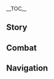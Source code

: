 {{CharacterTabs}}
{{LanguageTabs}}
{{Stub|1={{Meta/VO|tl=1|Japanese}}}}
__TOC__
==Story==
{{VO/Story
|character           = Jean
|language            = ja
|name                = ジン

|vo_01_01_title      = 初めまして…
|vo_01_01_subtitle   = Hello
|vo_01_01_file       = VO_{language}{character} Hello.ogg
|vo_01_01_tx         = 「蒲公英騎士」・ジン、入隊させていただきたい。これから先、私の栄誉と忠誠は貴方と共にある！
|vo_01_01_rm         = "Dandiraion Kishi" Jin, nyuutai sasete itadakitai. Kore kara saki, watashi no eiyo to chuusei wa anata to tomo ni aru!
|vo_01_01_tl         = 

|vo_02_01_title      = 世間話・行動
|vo_02_01_subtitle   = Chat: Operation
|vo_02_01_file       = VO_{language}{character} Chat - Operation.ogg
|vo_02_01_tx         = 行動するのだ。ここに留まっているわけにはいかない。
|vo_02_01_rm         = Koudou suru no da. Koko ni tomatte iru wake ni wa ikanai.
|vo_02_01_tl         = 
|vo_02_02_title      = 世間話・騎士団
|vo_02_02_subtitle   = Chat: Knights of Favonius
|vo_02_02_file       = VO_{language}{character} Chat - Knights of Favonius.ogg
|vo_02_02_tx         = 騎士団の皆は…真面目にやっているのだろうか？
|vo_02_02_rm         = Kishi-dan no minna wa... Majime ni yatte iru no darou ka?
|vo_02_02_tl         = 
|vo_02_03_title      = 世間話・目標
|vo_02_03_subtitle   = Chat: Target
|vo_02_03_file       = VO_{language}{character} Chat - Target.ogg
|vo_02_03_tx         = 行こう、次の目的地へ！
|vo_02_03_rm         = Ikou, tsugi no mokutekichi he!
|vo_02_03_tl         = 

|vo_03_01_title      = 雨の日…
|vo_03_01_subtitle   = When It Rains
|vo_03_01_file       = VO_{language}{character} When It Rains.ogg
|vo_03_01_tx         = 雨が降ろうと、私の行く手を遮ることはできぬ。
|vo_03_01_rm         = Ame ga furou to, watashi no ikute wo saegiru koto wa dekinu.
|vo_03_01_tl         = 
|vo_03_02_title      = 雨上がり…
|vo_03_02_subtitle   = After the Rain
|vo_03_02_file       = VO_{language}{character} After the Rain.ogg
|vo_03_02_tx         = こういう天気こそ行動に適しているのだ。
|vo_03_02_rm         = Kou iu tenki koso koudou ni tekishite iru no da.
|vo_03_02_tl         = 
|vo_03_03_title      = 雪の日…
|vo_03_03_subtitle   = When It Snows
|vo_03_03_file       = VO_{language}{character} When It Snows.ogg
|vo_03_03_tx         = 雪だ。ブーツの手入れを念入りにな。
|vo_03_03_rm         = Yuki da. Buutsu no teire wo nen'iri ni na.
|vo_03_03_tl         = 
|vo_03_04_title      = 風の日…
|vo_03_04_subtitle   = When It's Windy
|vo_03_04_file       = VO_{language}{character} When It's Windy.ogg
|vo_03_04_tx         = 気持ちのいい天気だ。
|vo_03_04_rm         = Kimochi no ii tenki da.
|vo_03_04_tl         = 
|vo_03_05_title      = 暴風の日…
|vo_03_05_subtitle   = When the Wind Is Blowing
|vo_03_05_file       = VO_{language}{character} When the Wind Is Blowing.ogg
|vo_03_05_tx         = 聞くところでは、あの日も珍しく強い風が吹いていたらしい…
|vo_03_05_rm         = Kiku tokoro de wa, ano hi mo mezurashiku tsuyoi kaze ga fuite ita rashii...
|vo_03_05_tl         = 

|vo_04_01_title      = おはよう…
|vo_04_01_subtitle   = Good Morning
|vo_04_01_file       = VO_{language}{character} Good Morning.ogg
|vo_04_01_tx         = 「一日の計は早朝にあり」。今日も頑張ろう。
|vo_04_01_rm         = "Ichinichi no kei wa souchou ni ari". Kyou mo ganbarou.
|vo_04_01_tl         = 
|vo_04_02_title      = こんにちは…
|vo_04_02_subtitle   = Good Afternoon
|vo_04_02_file       = VO_{language}{character} Good Afternoon.ogg
|vo_04_02_tx         = よし、今から任務を始めよう。
|vo_04_02_rm         = Yoshi, ima kara ninmu wo hajimeyou.
|vo_04_02_tl         = 
|vo_04_03_title      = こんばんは…
|vo_04_03_subtitle   = Good Evening
|vo_04_03_file       = VO_{language}{character} Good Evening.ogg
|vo_04_03_tx         = どうやら、コーヒーに耐性がついたようだな。他の代替品があればいいのだが……リサに聞いてみよう。
|vo_04_03_rm         = Dou yara, koohii ni taisei gatsu ita you da na. Hoka no daitaihin ga areba ii no da ga... ...Risa ni kiite miyou.
|vo_04_03_tl         = 
|vo_04_04_title      = おやすみ…
|vo_04_04_subtitle   = Good Night
|vo_04_04_file       = VO_{language}{character} Good Night.ogg
|vo_04_04_tx         = 今日の訓練はここまでにしよう。よくやった。ご苦労様。
|vo_04_04_rm         = Kyou no kunren wa koko made ni shiyou. Yoku yatta. Gokurou-sama.
|vo_04_04_tl         = 

|vo_05_01_title      = {name}自身について…
|vo_05_01_subtitle   = About {character}
|vo_05_01_file       = VO_{language}{character} About {character}.ogg
|vo_05_01_tx         = 今日は人々を守るためとは言え、五つの遺跡守衛を叩き切って、八つ裂きにしてしまった。あ…私はまだ自分を磨き続けなければいけない。あれは貴重な文化遺産なので、今度は素手で倒してみるべきだ。
|vo_05_01_rm         = Kyou wa hitobito wo mamoru tame to wa ie, itsutsu no iseki shuei wo tatakikitte, yattsu saki ni shite shimatta. A... watashi wa mada jibun wo migaki tsudzukenakereba ikenai. Are wa kichou-na bunka isan na no de, kondo wa sude de taoshite miru beki da.
|vo_05_01_tl         = 

|vo_06_01_title      = 信念について…
|vo_06_01_subtitle   = About Us: Creed
|vo_06_01_file       = VO_{language}{character} About Us - Creed.ogg
|vo_06_01_tx         = 全力で君を助けよう。もちろん、君の進む道が正義からかけ離れた時、私は迷わず指摘させてもらう。
|vo_06_01_rm         = Zenryoku de kimi wo tasukeyou. Mochiron, kimi no susumu michi ga seigi kara kakehanareta toki, watashi wa mayowazu shiteki sasete morau.
|vo_06_01_tl         = 
|vo_06_02_title      = 誓いについて…
|vo_06_02_subtitle   = About Us: Oath
|vo_06_02_friendship = 6
|vo_06_02_file       = VO_{language}{character} About Us - Oath.ogg
|vo_06_02_tx         = この剣に誓おう。必ず勝利を君に捧げると。
|vo_06_02_rm         = Kono ken ni chikaou. Kanarazu shouri wo kimi ni sasageru to.
|vo_06_02_tl         = 
|vo_06_03_title      = 任務について…
|vo_06_03_subtitle   = About Us: Quest
|vo_06_03_friendship = 6
|vo_06_03_file       = VO_{language}{character} About Us - Quest.ogg
|vo_06_03_tx         = 任務は勝手に終わるものではない。だが、適度な息抜きも悪くはない。今日は特別に数分の昼休みをとろう。
|vo_06_03_rm         = Ninmu wa katte ni iwaru mono de wa nai. Da ga, tekido-na ikinuki mo waruku wa nai. Kyou wa tokubetsu ni suufun no hiruyasumi wo torou.
|vo_06_03_tl         = 

|vo_07_01_title      = 「神の目」について…
|vo_07_01_subtitle   = About the Vision
|vo_07_01_friendship = 4
|vo_07_01_file       = VO_{language}{character} About the Vision.ogg
|vo_07_01_tx         = 「モンドを守る」、それはグンヒルド家の家訓だ。「神の目」を使う度に、私は母上様、そしてモンドの人々の期待を思い出す。モンドのため、自由のために戦うことに、私は躊躇ったりしない。
|vo_07_01_rm         = "Mondo wo mamoru", sore wa Gunhirudo-ke no kakun da. "Kami no Me" wo tsukaudo ni, watashi wa hahaue-sama, soshite Mondo no hitobito no kitai wo omoidasu. Mondo no tame, jiyuu no tame ni tatakau koto ni, watashi wa chuuchottari shinai.
|vo_07_01_tl         = 
|vo_07_02_title      = シェアしたいこと…
|vo_07_02_subtitle   = Something to Share
|vo_07_02_file       = VO_{language}{character} Something to Share.ogg
|vo_07_02_tx         = 西風騎士団を代表して、君がモンドのためにしてくれた全てのことに感謝する。どうか無理をせず、適度に…急に笑い出してどうしたのだ？私が何かおかしなことを言ったか？
|vo_07_02_rm         = Sepyurosu Kishi-dan wo daihyou shite, kimi ga Mondo no tame ni shite kureta subete no koto ni kansha suru. Dou ka muri wo sezu, tekido ni... Kyuu ni waraidashite doushita no da? Watashi ga nani ka okashi-na koto wo itta ka?
|vo_07_02_tl         = 
|vo_07_03_title      = 興味のあること…
|vo_07_03_subtitle   = Interesting Things
|vo_07_03_file       = VO_{language}{character} Interesting Things.ogg
|vo_07_03_tx         = 「蒲公英、蒲公英、風と共に遠くへ行くがいい。」蒲公英は、風に乗って天空の島まで行けるのかもしれないな。
|vo_07_03_rm         = "Tanpopo, tanpopo, kaze to tomo ni tooku he iku ga ii." Tanpopo wa, kaze ni notte tenkuu no tori made ikeru no ka mo shirenai na.
|vo_07_03_tl         = 

|vo_08_01_title      = バーバラについて…
|vo_08_01_subtitle   = About [[Barbara]]
|vo_08_01_friendship = 4
|vo_08_01_file       = VO_{language}{character} About Barbara.ogg
|vo_08_01_tx         = バーバラはとても頑張っている。ただ、時々無理しすぎだ…ん？どうしてそんなによく知っているかって？西風教会も騎士団の管轄だからだ。
|vo_08_01_rm         = Baabara wa totemo ganbatte iru. Tada, tokidoki muri shisugi da... N? Doushite sonna ni yoku shitte iru ka tte? Sepyurosu Kyoukai mo Kishi-dan no kankatsu da kara da.
|vo_08_01_tl         = 
|vo_08_02_title      = リサについて…
|vo_08_02_subtitle   = About [[Lisa]]
|vo_08_02_friendship = 4
|vo_08_02_file       = VO_{language}{character} About Lisa.ogg
|vo_08_02_tx         = リサ、彼女がいれば何かと安心だ。
|vo_08_02_rm         = Risa, kanojo ga ireba nani ka to anshin da.
|vo_08_02_tl         = 
|vo_08_03_title      = アンバーについて…
|vo_08_03_subtitle   = About [[Amber]]
|vo_08_03_friendship = 4
|vo_08_03_file       = VO_{language}{character} About Amber.ogg
|vo_08_03_tx         = アンバーはこのところ着実に成長している。いつの日か、彼女の功績も吟遊詩人によって歌われるといいのだが。
|vo_08_03_rm         = Anbaa wa kono tokoro chakujitsu ni seichou shite iru. Itsu no hi ka, kanojo no kouseki mo gin'yuu shijin ni yotte utawareru to ii no ga.
|vo_08_03_tl         = 
|vo_08_04_title      = ガイアについて…
|vo_08_04_subtitle   = About [[Kaeya]]
|vo_08_04_friendship = 4
|vo_08_04_file       = VO_{language}{character} About Kaeya.ogg
|vo_08_04_tx         = そうか…ガイアも君にアドバイスをしたのか。彼は優れた西風騎士。それは間違いない。
|vo_08_04_rm         = Sou ka... Gaia mo kimi ni adobaisu wo shita no ka. Kare wa sugureta Sepyurosu Kishi. Sore wa machigainai.
|vo_08_04_tl         = 
|vo_08_05_title      = クレーについて…
|vo_08_05_subtitle   = About [[Klee]]
|vo_08_05_friendship = 4
|vo_08_05_file       = VO_{language}{character} About Klee.ogg
|vo_08_05_tx         = 遊ぶことが子供の仕事と言うが、クレーが気に入るおもちゃは危険な物ばかりだ。なかなかに安心できない。
|vo_08_05_rm         = Asobu-koto ga kodomo no shigoto to iu ga, Kuree ga ki ni hairu omocha wa kiken-na mono bakari da. Nakanaka ni anshin dekinai.
|vo_08_05_tl         = 
|vo_08_06_title      = アルベドについて…
|vo_08_06_subtitle   = About [[Albedo]]
|vo_08_06_friendship = 4
|vo_08_06_file       = VO_{language}{character} About Albedo.ogg
|vo_08_06_tx         = 「天才」という言葉は、アルベドのような人のためにあるのかもしれない。
|vo_08_06_rm         = "Tensai" to iu kotoba wa, Arubedo no you-na hito no tame ni aru no ka mo shirenai.
|vo_08_06_tl         = 
|vo_08_07_title      = ファルカについて…
|vo_08_07_subtitle   = About [[Varka]]
|vo_08_07_friendship = 4
|vo_08_07_file       = VO_{language}{character} About Varka.ogg
|vo_08_07_tx         = ファルカ大団長、彼は西風騎士団の生きた伝説だ。彼が帰ってきたら、話を聞いてみるといい。きっと勉強になると思う。
|vo_08_07_rm         = Faruka Dai-danchou, kare wa Sepyurosu Kishi-dan no ikita densetsu da. Kare ga kaette kitara, hanashi wo kiite miru to ii. Kitto benkyou ni naru to omou.
|vo_08_07_tl         = 
|vo_08_08_title      = ノエルについて…
|vo_08_08_subtitle   = About [[Noelle]]
|vo_08_08_friendship = 4
|vo_08_08_file       = VO_{language}{character} About Noelle.ogg
|vo_08_08_tx         = ノエル、ああ…あの西風騎士になりたがっている少女のことか。彼女の心にはまだ迷いがある。今の彼女が外の危険に触れるのは、まだ早いかもしれないな。
|vo_08_08_rm         = Noeru, aa... Ano Sepyurosu Kishi ni naritagatte iru shoujo no koto ka. Kanojo no kokoro ni wa mada mayoi ga aru. Ima no kanojo ga soto no kiken ni fureru no wa, mada hayai ka mo shirenai na.
|vo_08_08_tl         = 
|vo_08_09_title      = ロサリアについて…
|vo_08_09_subtitle   = About [[Rosaria]]
|vo_08_09_friendship = 4
|vo_08_09_file       = VO_{language}{character} About Rosaria.ogg
|vo_08_09_tx         = ロサリアさんはいつも「面倒」と口にするが、実はかなり頼りになる存在だ。この前彼女に「面倒なら私も手伝うが」と言ったら、「そっちのがもっと面倒よ」って言われた。うん…やはり私もまだまだだな。
|vo_08_09_rm         = Rosaria-san wa itsumo "mendou" to kuchi ni suru ga, jitsu wa kanari tayori ni naru sonzai da. Kono mae kanojo ni "mendou nara watashi mo tetsudau ga" to ittara, "socchi ga motto mendou yo" tte iwareta. Un... Yahari watashi mo madamada da na.
|vo_08_09_tl         = 
|vo_08_10_title      = ディルックについて・申し訳なさ
|vo_08_10_subtitle   = About [[Diluc]]: Disillusion
|vo_08_10_friendship = 4
|vo_08_10_file       = VO_{language}{character} About Diluc - Disillusion.ogg
|vo_08_10_tx         = ディルック先輩の騎士団への態度には理由がある。申し訳ないと感じつつも結果は変えられない…私の努力で、少しでも騎士団を見直してくれたらいいのだが…ああ、これは私が成すべき責務だ。
|vo_08_10_rm         = Dirukku-senpai no Kishi-dan he no taido ni wa riyuu ga aru. Moushiwakenai to kanji tsutsu mo kekka wa kaerarenai... watashi no doryoku de, sukushi de mo Kishi-dan wo minaoshite kuretara ii no da ga... Aa, kore wa watashi ga nasu beki sekimu da.
|vo_08_10_tl         = 
|vo_08_11_title      = ディルックについて・尊敬
|vo_08_11_subtitle   = About Diluc: Respect
|vo_08_11_friendship = 4
|vo_08_11_file       = VO_{language}{character} About Diluc - Respect.ogg
|vo_08_11_tx         = ディルックは…尊敬に値する先輩だ。選んだ道は違うが、モンドを守りたいという気持ちはちゃんと伝わってくる。
|vo_08_11_rm         = Dirukku wa... sonkei ni ataisuru senpai da. Eranda michi wa chigau ga, Mondo wo mamoritai to iu kimochi wa chanto tsutawatte kuru.
|vo_08_11_tl         = 
|vo_08_12_title      = スクロースについて…
|vo_08_12_subtitle   = About [[Sucrose]]
|vo_08_12_friendship = 4
|vo_08_12_file       = VO_{language}{character} About Sucrose.ogg
|vo_08_12_tx         = 錬金術師として、彼女も優れた才能の持ち主だ。それにアルベドがついているから、心配はないと思う。ただ…いや、なんでもない、自分の世界に入り込むのは悪いことではないはずだ。
|vo_08_12_rm         = Renkinjutsu-shi to shite, kanojo mo sugureta sainou no mochinushi da. Sore ni Arubedo ga tsuite iru kara, shinpai wa nai to omou. Tada... iya, nan de mo nai, jibun no sekai ni hairikomu no wa warui koto de wa nai hazu da.
|vo_08_12_tl         = 

|vo_08_13_title      = エウルアについて…
|vo_08_13_subtitle   = About [[Eula]]
|vo_08_13_friendship = 4
|vo_08_13_file       = VO_{language}{character} About Eula.ogg
|vo_08_13_tx         = エウルア？コホン…彼女の生まれについては気にしないであげてくれ。西風騎士団は一人一人を平等に評価する。エウルアは物事の善悪をはっきりと理解していて、才能にも恵まれている。時に危険な発言をするのは彼女の性格からくるものだ。だから、どれほど私に挑戦的な態度を取ろうと、私は気にしない。
|vo_08_13_rm         = Eurua? Kohon... Kanojo no umare ni tsuite wa ki ni shinaide agete kure. Sepyurosu Kishi-dan wa hitorihitori wo byoudou ni hyouka suru. Eurua wa monogoto no zenaku wo hakkiri to rikai shite ite, sainou ni mo megumarete iru. Toki ni kiken-na hatsugen wo suru no wa kanojo no seikaku kara kuru mono da. Da kara, dore hodo watashi ni chousenteki-na taido wo torou to, watashi wa ki ni shinai.
|vo_08_13_tl         = 

|vo_08_14_title      = ミカについて…
|vo_08_14_friendship = 4
|vo_08_14_subtitle   = About [[Mika]]
|vo_08_14_file       = VO_{language}{character} About Mika.ogg
|vo_08_14_tx         = 大団長がミカを遠征隊の斥候の要として選んだのは、任務の必要性だけでなく、彼の地道で勤勉な態度を見込んでのことだ。私の個人的な意見だが、このような仲間と共に仕事ができることをとても光栄に思う。
|vo_08_14_rm         = 
|vo_08_14_tl         = 

|vo_09_01_title      = {name}を知る・1
|vo_09_01_subtitle   = More About {character}: I
|vo_09_01_file       = VO_{language}{character} More About {character} - 01.ogg
|vo_09_01_tx         = 私の肩には西風騎士団の信頼、そしてモンドの民の期待がかかっている。だから、気を緩めるわけにはいかないのだ。
|vo_09_01_rm         = Watashi no kata ni wa Sepyurosu Kishi no shinrai, soshite Mondo no tami no kitai ga kakatte iru. Da kara, ki wo yurumeru wake ni wa ikanai no da.
|vo_09_01_tl         = 
|vo_09_02_title      = {name}を知る・2
|vo_09_02_subtitle   = More About {character}: II
|vo_09_02_friendship = 3
|vo_09_02_file       = VO_{language}{character} More About {character} - 02.ogg
|vo_09_02_tx         = ヴァネッサの「蒲公英騎士」の名は現在にまで受け継がれている。かつて、数々の偉大な騎士たちがこの栄誉を授けられてきた。私がこの名を汚すわけにはいかぬのだ。だから、決して気を緩めてはいけない。人々を守るための盾と剣にならなくては。
|vo_09_02_rm         = Vanessa no "Dandirion Kishi" no na wa genzai ni made uketsuga rete iru. Katsute, kazukazu no idai-na Kishi-tachi ga kono eiyo wo sadzuke rarete kita. Watashi ga kono na wo kegasu wake ni wa ikanu no da. Da kara, kesshite ki wo yurumete wa ikenai. Hitobito wo mamoru tame no tate to ken ni naranakute wa.
|vo_09_02_tl         = 
|vo_09_03_title      = {name}を知る・3
|vo_09_03_subtitle   = More About {character}: III
|vo_09_03_friendship = 4
|vo_09_03_file       = VO_{language}{character} More About {character} - 03.ogg
|vo_09_03_tx         = 伝説の物語にしろ、歴史書にしろ、偉大な騎士はその功績しか記されていない。彼らは一度も道を見失わなかったというのか……？<br />風よ、我が進むべき道を示してくれ。
|vo_09_03_rm         = Densetsu no monogatari ni shiro, rekishisho ni shiro. Idai-na kishi wa sono kouseki shika shirusa rete inai. Karera wa ichi do mo michi wo miushinawanakatta to iu no ka......?<br />Kaze yo, waga susumu beki michi wo shimeshite kure.
|vo_09_03_tl         = 
|vo_09_04_title      = {name}を知る・4
|vo_09_04_subtitle   = More About {character}: IV
|vo_09_04_friendship = 5
|vo_09_04_file       = VO_{language}{character} More About {character} - 04.ogg
|vo_09_04_tx         = 仕事に全力を尽くす時、悩みも時間も忘れてしまう。そんな時、ファルカ大団長はこう言った「君はこういうことに最もふさわしい人だ。」と。
|vo_09_04_rm         = Shigoto ni zenryoku wo tsukusu toki, nayami mo jikan mo wasurete shimau. Sonna toki, Faruka Dai-danchou wa kou itta "kimi wa kou iu koto ni sai mo fusawashii hito da." to.
|vo_09_04_tl         = 
|vo_09_05_title      = {name}を知る・5
|vo_09_05_subtitle   = More About {character}: V
|vo_09_05_friendship = 6
|vo_09_05_file       = VO_{language}{character} More About {character} - 05.ogg
|vo_09_05_tx         = 君と行動を共にして、進むべき道がこれ以上なくはっきりした。まるで、ついに頼れる人が見つかったようだ。これは一体……いや、きっとまだ私の努力が足りないのだ。絶対に気を緩めてはならない。西風騎士団とモンドの期待に背くわけにはいかないのだから。……だが、ありがとう。
|vo_09_05_rm         = Kimi to koudou wo tomo ni shite, susumu beki michi ga kore ijou naku hakkiri shita. Maru de, tsui ni tayoreru hito ga mitsukatta you da. Kore wa ittai... ...Iya, kitto mada watashi no doryoku ga tarinai no da. Zettai ni ki wo yurumete wa naranai. Sepyurosu Kishi-dan to Mondo no kitai ni somuku wake ni wa ikanai no da kara. ......Da ga, arigatou.
|vo_09_05_tl         = 

|vo_10_01_title      = {name}の趣味…
|vo_10_01_subtitle   = {character}'s Hobbies
|vo_10_01_file       = VO_{language}{character} Hobbies.ogg
|vo_10_01_tx         = 君とは書物に記されている英雄たちの伝記について語り合えるかもしれないな。カーンルイア英雄王の物語を聞いたことは？
|vo_10_01_rm         = Kimi to wa shomotsu ni shirusarete iru eiyuu-tachi no denki ni tsuite katariaeru ka mo shirenai na. Kaanruia eiyuu'ou no monogatari wo kiita koto wa?
|vo_10_01_tl         = 
|vo_10_02_title      = {name}の悩み…
|vo_10_02_subtitle   = {character}'s Troubles
|vo_10_02_file       = VO_{language}{character} Troubles.ogg
|vo_10_02_tx         = もし何か不思議な薬があって、それを飲んだら寝なくても済むとしたら…うん、明日リサに聞いてみるか？
|vo_10_02_rm         = Moshi nani ka fushigi-na kusuri ga atte, sore wo nondara nenakute mo sumu to shitara... un, ashita Risa ni kiite miru ka?
|vo_10_02_tl         = 
|vo_10_03_title      = 好きな食べ物…
|vo_10_03_subtitle   = Favorite Food
|vo_10_03_file       = VO_{language}{character} Favorite Food.ogg
|vo_10_03_tx         = キャッツテールのピザ……長いこと食べてないな。団長室まで出前をしてくれればいいのに。
|vo_10_03_rm         = Kyattsuteeru no piza... ...Nagai koto tabete nai na. Danchoushitsu made demae wo shite kurereba ii no ni.
|vo_10_03_tl         = 
|vo_10_04_title      = 嫌いな食べ物…
|vo_10_04_subtitle   = Least Favorite Food
|vo_10_04_file       = VO_{language}{character} Least Favorite Food.ogg
|vo_10_04_tx         = 優れた騎士は好き嫌いなどしないのだ。
|vo_10_04_rm         = Sugureta kishi wa sukikirai nado shinai no da.
|vo_10_04_tl         = 

<!-- Receiving a Gift -->
|vo_11_01_title      = 贈り物を受け取る・1
|vo_11_01_subtitle   = Receiving a Gift: I
|vo_11_01_file       = VO_{language}{character} Receiving a Gift - 01.ogg
|vo_11_01_tx         = 味だけでなく、健康にまで気を配ってあるのだな。気遣いありがとう。
|vo_11_01_rm         = Aji dake de naku, kenkou ni made ki wo kubatte aru no da na. Kidzukai arigatou.
|vo_11_01_tl         = 

|vo_11_02_title      = 贈り物を受け取る・2
|vo_11_02_subtitle   = Receiving a Gift: II
|vo_11_02_file       = VO_{language}{character} Receiving a Gift - 02.ogg
|vo_11_02_tx         = うん、実に晴れやかな気分だ。感謝する。
|vo_11_02_rm         = Un, jitsu ni hareyaka na kibun da. Kansha suru.
|vo_11_02_tl         = 

|vo_11_03_title      = 贈り物を受け取る・3
|vo_11_03_subtitle   = Receiving a Gift: III
|vo_11_03_file       = VO_{language}{character} Receiving a Gift - 03.ogg
|vo_11_03_tx         = ふぅ…とりあえず、ご苦労だった。
|vo_11_03_rm         = Fuu... Toriaezu, gokurou datta.
|vo_11_03_tl         = 

|vo_12_01_title      = 誕生日…
|vo_12_01_subtitle   = Birthday
|vo_12_01_file       = VO_{language}{character} Birthday.ogg
|vo_12_01_tx         = 今日はめでたい日だ。なぜなら、風の加護を受けた君の誕生日だからだ。誕生日なんだから、ゆっくり休むといい。<br />オホン…♪ハッピーバースデー、トゥーユー♪…<br />あっ、失礼を許してくれ。このプレゼント、気に入ってくれたかな？
|vo_12_01_rm         = Kyou wa medetai hi da. Naze nara, kaze no kago wo uketa kimi no tanjoubi da kara da. Tanjoubi nan da kara, yukkuri yasumu to ii.<br />Ohon... ♪Happii baasudee, tuu yuu♪...<br />A', shitsurei wo yurushite kure. Kono purezento, ki ni itte kureta ka na?
|vo_12_01_tl         = 

|vo_13_01_title      = 突破した感想・起
|vo_13_01_subtitle   = Feelings About Ascension: Intro
|vo_13_01_ascension  = 1
|vo_13_01_file       = VO_{language}{character} Feelings About Ascension - 01.ogg
|vo_13_01_tx         = よしっ、次の目標まで一気に行くぞ。
|vo_13_01_rm         = Yoshi', tsugi no mokuhyou made ikki ni ikuzo.
|vo_13_01_tl         = 
|vo_13_02_title      = 突破した感想・承
|vo_13_02_subtitle   = Feelings About Ascension: Building Up
|vo_13_02_ascension  = 2
|vo_13_02_file       = VO_{language}{character} Feelings About Ascension - 02.ogg
|vo_13_02_tx         = 風が止まない限り、私は足を止めたりしない。
|vo_13_02_rm         = Kaze ga yamanai kagiri, watashi wa ashi wo tometari shinai.
|vo_13_02_tl         = 
|vo_13_03_title      = 突破した感想・転
|vo_13_03_subtitle   = Feelings About Ascension: Climax
|vo_13_03_ascension  = 4
|vo_13_03_file       = VO_{language}{character} Feelings About Ascension - 03.ogg
|vo_13_03_tx         = 一時的に平静を取り戻したとしても、油断は禁物だ。代理団長として、万が一に備えて万全に準備しておくべきだ。
|vo_13_03_rm         = Ichijiteki ni heisei wo torimodoshita toshite mo, yudan wa kinmotsu da. Dairi Danchou toshite, man ga ichi ni sonaete banzen ni junbi shite okubeki da.
|vo_13_03_tl         = 
|vo_13_04_title      = 突破した感想・結
|vo_13_04_subtitle   = Feelings About Ascension: Conclusion
|vo_13_04_ascension  = 6
|vo_13_04_file       = VO_{language}{character} Feelings About Ascension - 04.ogg
|vo_13_04_tx         = 私はまだまだだ。君と出会ってからずっと君に助けられてきた。この感謝は…<br />風よ、どうか私情を許してくれ。代理団長ではなく、ただの「ジン」として、私の剣は君と共にあることを、ここに誓おう。
|vo_13_04_rm         = Watashi wa madamada da. Kimi to deatte kara zutto kimi ni tasukerarete kita. Kono kansha wa...<br />Kaze yo, dou ga shijou wo yurushite kure. Dairi Danchou de wa naku, tada no "Jin" to shite, watashi no ken wa kimi to tomo ni arukoto wo, koko ni chikaou.
|vo_13_04_tl         = 
}}

==Combat==
{{Combat VO
|character           = Jean
|language            = ja
|skill_1_tx          = いざ…勝負！
|skill_1_tl          = Now... Challenge me!
|skill_1_rm          = Iza... Shoubu!
|skill_2_tx          = …ハァ！
|skill_2_tl          = ...Haa!
|skill_2_rm          = ...Haa!
|skill_3_tx          = …セァ！
|skill_3_tl          = ...There!
|skill_3_rm          = ...Sea!
|burst_1_tx          = 風よ、私に応えるのだ。
|burst_1_tl          = Wind, respond to me.
|burst_1_rm          = Kaze yo, watashi ni kotaeru no da.
|burst_2_tx          = 剣に誓う！
|burst_2_tl          = I swear to the sword!
|burst_2_rm          = Ken ni chikau!
|burst_3_tx          = 風の神よ、我らを導きたまえ。
|burst_3_tl          = God of Wind (Barbatos), guide us.
|burst_3_rm          = Kaze no Kami yo, warera wo michibiki tamae.
|sprint-s_1_file     = Sprint Start 01,Sprint Start 02,Sprint Start 03
|glider_1_file       = Deploying Wind Glider 01,Deploying Wind Glider 02,Deploying Wind Glider 03
|chest_1_tx          = 思ってもない収穫だ。
|chest_1_tl          = An unexpected loot.
|chest_1_rm          = Omotte mo nai shuukaku da.
|chest_2_tx          = うん、実に幸運な一日だ。
|chest_2_tl          = Hmm, what a lucky day.
|chest_2_rm          = Un, jitsu ni kou'un-na ichinichi da.
|chest_3_tx          = 皆も宝が手に入るといいな。
|chest_3_tl          = It'd be good if everyone got this.
|chest_3_rm          = Minna mo takara ga te ni ireru to ii na.

|low-hp_1_tx         = 私は、大丈夫だ…！
|low-hp_1_tl         = I am okay...!
|low-hp_1_rm         = Watashi wa, daijoubu da...!
|low-hp_2_tx         = 仲間を…守らなくては…
|low-hp_2_tl         = I must... protect my companions...
|low-hp_2_rm         = Nakama wo... mamoranakute wa...
|low-hp_3_tx         = まだ諦めるわけには…
|low-hp_3_tl         = To give up this early is just.../We cannot give up yet...
|low-hp_3_rm         = Mada akirameru wake ni wa...

|ally-low-hp_1_tx    = 怪我をしているではないか…一時退却を！
|ally-low-hp_1_tl    = You're injured... Retreat!
|ally-low-hp_1_rm    = Kega wo shiteiru de wa nai ka... Ichiji taikyaku wo!
|ally-low-hp_2_tx    = 私に任せろ。
|ally-low-hp_2_tl    = Let me take care of this.
|ally-low-hp_2_rm    = Watashi ni makasero.

|fallen_1_tx         = モンド…
|fallen_1_tl         = Mondstadt...
|fallen_1_rm         = Mondo...
|fallen_2_tx         = 個人の力には限界がある…
|fallen_2_tl         = An individual's strength has its own limit...
|fallen_2_rm         = Kojin no chikara ni wa genkai ga aru...
|fallen_3_tx         = 私には…まだ荷が重い…
|fallen_3_tl         = I still... have too many burdens to bear...
|fallen_3_rm         = Watashi ni wa... mada ni ga omoi...
|hit-l_1_file        = Light Hit Taken 01,Light Hit Taken 02,Light Hit Taken 03,Light Hit Taken 04,Light Hit Taken 05,Light Hit Taken 06
|hit-h_1_tx          = この程度の傷！
|hit-h_1_tl          = A wound like this...!
|hit-h_1_rm          = Kono teido no kizu!
|hit-h_2_file        = Heavy Hit Taken 02,Heavy Hit Taken 03,Heavy Hit Taken 04,Heavy Hit Taken 05,Heavy Hit Taken 06
|join_1_tx           = いつでも出発できる。
|join_1_tl           = I can go out anytime.
|join_1_rm           = Itsu de mo shuppatsu dekiru.
|join_2_tx           = 準備は万端だ。
|join_2_tl           = Preparation is ready.
|join_2_rm           = Junbi wa bantan da.
|join_3_tx           = 風の導きのままに。
|join_3_tl           = As the wind's guidance.
|join_3_rm           = Kaze no michibiki no mama ni.
|idle_1_actual_tl    = 
|idle_1_actual_rm    = 
|atk-l_1_file        = Light Attack 01,Light Attack 02,Light Attack 03,Light Attack 04,Light Attack 05
|atk-m_1_file        = Mid Attack 01,Mid Attack 02,Mid Attack 03
|atk-h_1_file        = Heavy Attack 01,Heavy Attack 02
|climb_1_file        = Climbing 01,Climbing 02,Climbing 03,Climbing 04,Climbing 05
|jump_1_file         = Jumping 01,Jumping 02,Jumping 03,Jumping 04,Jumping 05
}}
<!--
Copy paste the following line in any section that does not have any voice files, change the X for the section's title:
'''Jean does not feature any XXXXXXXX Voice-Overs'''
-->

==Navigation==
{{Character Navbox|link type=vo-ja}}